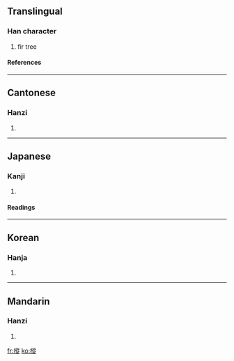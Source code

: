{{see|枞}}

==Translingual==
===Han character===
{{Han char|rn=75|rad=木|as=11|sn=15|four=4898<sub>1</sub>|canj=木竹人人 (DHOO)}}
# fir tree
====References====
{{Han ref|kx=0549.050|dkj=15404|dj=0937.040|hdz=21281.050|uh=6A05|ud=27141|bh=BCD7|bd=48343}}

----
==Cantonese==
===Hanzi===
{{yue-hanzi|jyut=|y=chung1}}
# {{defn|Cantonese}}

----
==Japanese==
===Kanji===
{{ja-kanji|grade=|rs=木11}}
# {{defn|Japanese}} 
====Readings====
{{ja-readings|on=[[しょう]] (shō)|kun=[[もみ]] (momi)}}

----
==Korean==
===Hanja===
{{ko-hanja|hangeul=종|eumhun=|rv=jong|mr=chong|y=cong}}
# {{defn|Korean}}

----
==Mandarin==
===Hanzi===
{{cmn-hanzi|sim=枞|pin=[[cōng]] (cong1)|wg=ts'ung<sup>1</sup>}}
# {{defn|Mandarin}}

[[fr:樅]]
[[ko:樅]]